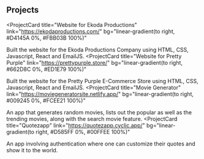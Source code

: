## Projects

<ProjectCard
  title="Website for Ekoda Productions"
  link="https://ekodaproductions.com/"
  bg="linear-gradient(to right, #D4145A 0%, #FBB03B 100%)"
>
  Built the website for the Ekoda Productions Company using HTML, CSS, Javascript, React and EmailJS.
</ProjectCard>
<ProjectCard
  title="Website for Pretty Purple"
  link="https://prettypurple.store/"
  bg="linear-gradient(to right, #662D8C 0%, #ED1E79 100%)"
>
  Built the website for the Pretty Purple E-Commerce Store using HTML, CSS, Javascript, React and EmailJS.
</ProjectCard>
<ProjectCard
  title="Movie Generator"
  link="https://moviegeneratorsite.netlify.app/"
  bg="linear-gradient(to right, #009245 0%, #FCEE21 100%)"
>
  An app that generates random movies, lists out the popular as well as the trending movies, along with the search movie feature.
</ProjectCard>
<ProjectCard
  title="Quotezapp"
  link="https://quotezapp.cyclic.app/"
  bg="linear-gradient(to right, #D585FF 0%, #00FFEE 100%)"
>
  An app involving authentication where one can customize their quotes and show it to the world.
</ProjectCard>
